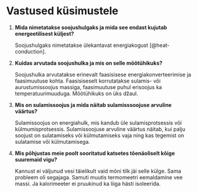 # Vastused küsimustele

1.  **Mida nimetatakse soojushulgaks ja mida see endast kujutab energeetilisest küljest?**

    Soojushulgaks nimetatakse ülekantavat energiakogust [@heat-conduction].

2.  **Kuidas arvutada soojushulka ja mis on selle mõõtühikuks?**

    Soojushulka arvutatakse erinevalt faasisisese energiakonverteerimise ja faasimuutuse kohta. Faasisiseselt korrutatakse sulamis- või aurustumissoojus massiga, faasimuutuse puhul erisoojus ka temperatuurimuuduga. Mõõtühikuks on üks džaul.

3.  **Mis on sulamissoojus ja mida näitab sulamisssoojuse arvuline väärtus?**

    Sulamissoojus on energiahulk, mis kandub üle sulamisprotsessis või külmumisprotsessis. Sulamissoojuse arvuline väärtus näitab, kui palju soojust on sulatamiseks või külmutamiseks vaja ning kas tegemist on sulatamise või külmutamisega.

4.  **Mis põhjustas meie poolt sooritatud katsetes tõenäoliselt kõige suuremaid vigu?**

    Kannust ei väljunud vesi täielikult vaid mõni tilk jäi selle külge. Sama probleem oli segajaga. Samuti muutis termomeetri eemaldamine vee massi. Ja kalorimeeter ei pruukinud ka liiga hästi isoleerida.
